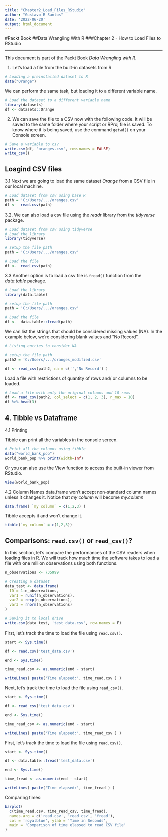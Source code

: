 ---
title: "Chapter2_Load_Files_RStudio"
author: "Gustavo R Santos"
date: '2022-06-20'
output: html_document
---

#Packt Book
##Data Wrangling With R
###Chapter 2 - How to Load Files to RStudio

---

This document is part of the Packt Book *Data Wrangling with R*.

1. Let's load a file from the built-in datasets from R

```{r}
# Loading a preinstalled dataset to R
data("Orange")
```

We can perform the same task, but loading it to a different variable name.

```{r}

# Load the dataset to a different variable name
library(datasets)
df <- datasets::Orange

```


2. We can save the file to a CSV now with the following code.
It will be saved to the same folder where your script or RProj file is saved. To know where it is being saved, use the command `getwd()` on your Console screen.

```{r}

# Save a variable to csv
write.csv(df, 'oranges.csv', row.names = FALSE)
write_csv()
```


## Loagind CSV files

3.1 Next we are going to load the same dataset *Orange* from a CSV file in our local machine.

```{r}
# Load dataset from csv using base R
path = 'C:/Users/.../oranges.csv'
df <-  read.csv(path)
```


3.2. We can also load a csv file using the *readr* library from the *tidyverse* package.

```{r}
# Load dataset from csv using tidyverse
# Load the library
library(tidyverse)

# setup the file path
path = 'C:/Users/.../oranges.csv'

# Load the file
df <-  read_csv(path)
```

3.3 Another option is to load a csv file is `fread()` function from the *data.table* package.

```{r}
# Load the library
library(data.table)

# setup the file path
path = 'C:/Users/.../oranges.csv'

# Load the file
df <-  data.table::fread(path)
```


We can list the strings that should be considered missing values (NA).
In the example below, we're considering blank values and "No Record".

```{r}
# Listing entries to consider NA

# setup the file path
path2 = 'C:/Users/.../oranges_modified.csv'

df <- read_csv(path2, na = c('','No Record') )
```

Load a file with restrictions of quantity of rows and/ or columns to be loaded.

```{r}
# Load a file with only the original columns and 10 rows
df <- read_csv(path2, col_select = c(1, 2, 3), n_max = 10)
df %>% head(3)
```



## 4. Tibble vs Dataframe
4.1 Printing

Tibble can print all the variables in the console screen.

```{r}

# Print all the columns using tibble
data("world_bank_pop")
world_bank_pop %>% print(width=Inf)

```

Or you can also use the View function to access the built-in viewer from RStudio.

```{r}
View(world_bank_pop)
```

4.2 Column Names
data.frame won't accept non-standard column names unless it changes it.
Notice that *my column* will become *my.column*

```{r}
data.frame( `my column` = c(1,2,3) )
```
Tibble accepts it and won't change it.

```{r}
tibble(`my column` = c(1,2,3))

```

## Comparisons: `read.csv()` or `read_csv()`?

In this section, let's compare the performances of the CSV readers when loading files in R.
We will track how much time the software takes to load a file with one million observations using both functions.

```{r}

n_observations <- 735999

# Creating a dataset
data_test <- data.frame(
  ID = 1:n_observations,
  var1 = runif(n_observations),
  var2 = rexp(n_observations),
  var3 = rnorm(n_observations)
)

# Saving it to local drive
write.csv(data_test, 'test_data.csv', row.names = F)


```

First, let's track the time to load the file using `read.csv()`.

```{r}

start <- Sys.time()

df <- read.csv('test_data.csv')

end <- Sys.time()

time_read.csv <- as.numeric(end - start)

writeLines( paste('Time elapsed:', time_read.csv ) )

```

Next, let's track the time to load the file using `read_csv()`.

```{r}

start <- Sys.time()

df <- read_csv('test_data.csv')

end <- Sys.time()

time_read_csv <- as.numeric(end - start)

writeLines( paste('Time elapsed:', time_read_csv ) )

```


First, let's track the time to load the file using `read.csv()`.

```{r}

start <- Sys.time()

df <- data.table::fread('test_data.csv')

end <- Sys.time()

time_fread <- as.numeric(end - start)

writeLines( paste('Time elapsed:', time_fread ) )

```
Comparing times:

```{r}

barplot(
  c(time_read.csv, time_read_csv, time_fread),
  names.arg = c('read.csv', 'read_csv', 'fread'),
  col = 'royalblue', ylab = 'Time in Seconds',
  main = 'Comparison of time elapsed to read CSV file'
)

```

